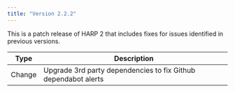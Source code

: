 ```yaml
---
title: "Version 2.2.2"
---
```


This is a patch release of HARP 2 that includes fixes for issues identified
in previous versions.

| Type | Description |
| ---- |------------ |
| Change | Upgrade 3rd party dependencies to fix Github dependabot alerts |
